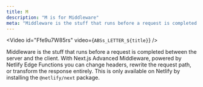 ```yaml
---
title: M
description: "M is for Middleware"
meta: "Middleware is the stuff that runs before a request is completed between the server and the client. Next.js Advanced Middleware is powered by Netlify Edge."
---
```


<Video id="Ffe9u7W85rs" video={`ABSs_LETTER_${title}`} />

Middleware is the stuff that runs before a request is completed between the server and the client. With Next.js Advanced Middleware, powered by Netlify Edge Functions you can change headers, rewrite the request path, or transform the response entirely. This is only available on Netlify by installing the `@netlify/next` package.